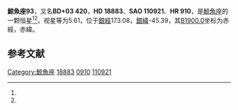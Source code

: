 {{Starbox begin
| name = 鯨魚座93
}}
{{Starbox observe
| epoch = [[J2000.0|J2000.0]]
| constell = [[鯨魚座|鯨魚座]]<ref name=SIMBAD>{{cite web
 | url=http://simbad.u-strasbg.fr/simbad/sim-id?Ident=HR+910
 | title =Pulsating variable Star
 | publisher=Centre de Données astronomiques de Strasbourg
 | work=SIMBAD
 | accessdate=2012-07-13}}</ref><ref name=DATA>{{cite web
 | url=http://vizier.u-strasbg.fr/viz-bin/VizieR-5?-out.add=.&-source=5050&-corr=PK=HR&-out.max=9999&HR=910
 | title=VizieR Detailed Page
 | accessdate=2012-07-13
 | archive-date=2016-03-05
 | archive-url=https://web.archive.org/web/20160305091455/http://vizier.u-strasbg.fr/viz-bin/VizieR-5?-out.add=.&-source=5050&-corr=PK=HR&-out.max=9999&HR=910
 | dead-url=no
 }}</ref>
| 星官 = 
| ra = {{RA|3|2|22.5}}<ref name=SIMBAD /><ref name=DATA />
| dec = {{DEC|+4|21|10}}<ref name=SIMBAD /><ref name=DATA />
| appmag_v = 5.61<ref name=SIMBAD /><ref name=DATA />
}}
{{Starbox character
| class = B7V<ref name=SIMBAD /><ref name=DATA />
| b-v = -0.1<ref name=SIMBAD /><ref name=DATA />
| u-b = -0.41<ref name=SIMBAD /><ref name=DATA />
| r-i = <ref name=SIMBAD /><ref name=DATA />
| variable = 
}}
{{Starbox astrometry
| radial_v = -0.41
| prop_mo_ra = 12
| parallax = 
| p_error = 
}}
{{Starbox catalog
| names =BD+03 420，[[SAO星表|SAO]] 110921，[[HD星表|HD]] 18883，[[HR星表|HR]] 910}}
{{Starbox reference |Simbad=HR+910}}
{{Starbox end}}

'''鯨魚座93'''，又名'''BD+03 420'''，'''HD 18883'''、'''SAO 110921'''、'''HR 910'''，是[[鯨魚座|鯨魚座]]的一颗恒星<ref name=SIMBAD /><ref name=DATA />，视星等为5.61，位于[[銀道座標系|銀經]]173.08，[[銀道座標系|銀緯]]-45.39，其[[B1900.0|B1900.0]]坐标为赤經{{RA|2|57|8.2}}，赤緯{{DEC|+3|-45.39|31}}。

== 参考文献 ==
{{reflist}}

{{star-stub}}

{{鯨魚座恒星}}
{{星官|天囷|13|21}}
[[Category:鯨魚座|Category:鯨魚座]]
[[Category:HD和HDE天體|18883]]
[[Category:HR天體|0910]]
[[Category:SAO天體|110921]]